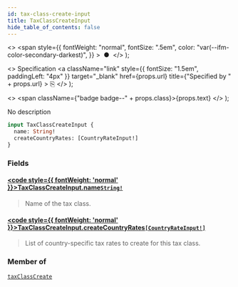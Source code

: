 ```yaml
---
id: tax-class-create-input
title: TaxClassCreateInput
hide_table_of_contents: false
---
```


  <>
    <span
      style={{
        fontWeight: "normal",
        fontSize: ".5em",
        color: "var(--ifm-color-secondary-darkest)",
      }}
    >
      &nbsp;●&nbsp;
    </span>
  </>
);

  <>
    Specification
    <a
      className="link"
      style={{ fontSize: "1.5em", paddingLeft: "4px" }}
      target="\_blank"
      href={props.url}
      title={"Specified by " + props.url}
    >
      ⎘
    </a>
  </>
);

  <>
    <span className={"badge badge--" + props.class}>{props.text}</span>
  </>
);

No description

```graphql
input TaxClassCreateInput {
  name: String!
  createCountryRates: [CountryRateInput!]
}
```

### Fields

#### [<code style={{ fontWeight: 'normal' }}>TaxClassCreateInput.<b>name</b></code>](#)<Bullet />[`String!`](../../../storefront/miscellaneous/scalars/string) <Badge class="secondary" text="non-null"/> <Badge class="secondary" text="scalar"/>

> Name of the tax class.

#### [<code style={{ fontWeight: 'normal' }}>TaxClassCreateInput.<b>createCountryRates</b></code>](#)<Bullet />[`[CountryRateInput!]`](../../../storefront/taxes/inputs/country-rate-input) <Badge class="secondary" text="list"/> <Badge class="secondary" text="input"/>

> List of country-specific tax rates to create for this tax class.

### Member of

[`taxClassCreate`](../../../storefront/taxes/mutations/tax-class-create) <Badge class="secondary" text="mutation"/>
